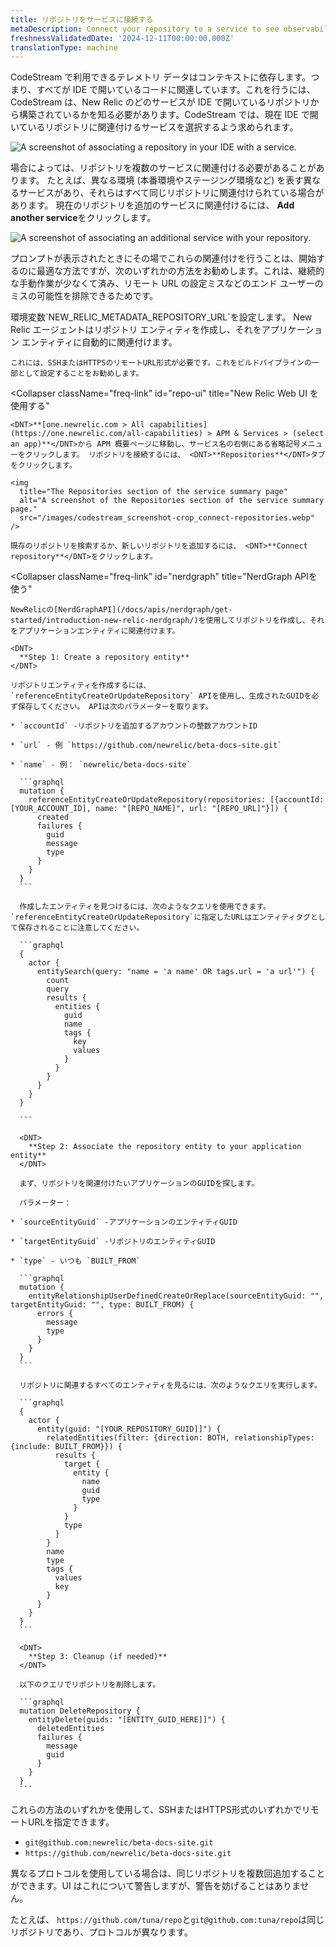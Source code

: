 ```yaml
---
title: リポジトリをサービスに接続する
metaDescription: Connect your repository to a service to see observability.
freshnessValidatedDate: '2024-12-11T00:00:00.000Z'
translationType: machine
---
```


CodeStream で利用できるテレメトリ データはコンテキストに依存します。つまり、すべてが IDE で開いているコードに関連しています。これを行うには、CodeStream は、New Relic のどのサービスが IDE で開いているリポジトリから構築されているかを知る必要があります。CodeStream では、現在 IDE で開いているリポジトリに関連付けるサービスを選択するよう求められます。

<img
  title="Associate a repository in your IDE with a service."
  alt="A screenshot of associating a repository in your IDE with a service."
  src="/images/codestream_screenshot-crop_associate-repos-button.webp"
/>

場合によっては、リポジトリを複数のサービスに関連付ける必要があることがあります。 たとえば、異なる環境 (本番環境やステージング環境など) を表す異なるサービスがあり、それらはすべて同じリポジトリに関連付けられている場合があります。 現在のリポジトリを追加のサービスに関連付けるには、 <DNT>**Add another service**</DNT>をクリックします。

<img
  title="Associate an additional service with your repository."
  alt="A screenshot of associating an additional service with your repository."
  src="/images/codestream_screenshot-crop_associate-other-services.webp"
/>

プロンプトが表示されたときにその場でこれらの関連付けを行うことは、開始するのに最適な方法ですが、次のいずれかの方法をお勧めします。これは、継続的な手動作業が少なくて済み、リモート URL の設定ミスなどのエンド ユーザーのミスの可能性を排除できるためです。

<CollapserGroup>
  <Collapser
    className="freq-link"
    id="env-var"
    title="APMでの環境変数の使用（推奨）"
  >
    環境変数`NEW_RELIC_METADATA_REPOSITORY_URL`を設定します。 New Relic <InlinePopover type="apm"/>エージェントはリポジトリ エンティティを作成し、それをアプリケーション エンティティに自動的に関連付けます。

    これには、SSHまたはHTTPSのリモートURL形式が必要です。これをビルドパイプラインの一部として設定することをお勧めします。
  </Collapser>

  <Collapser
    className="freq-link"
    id="repo-ui"
    title="New Relic Web UI を使用する"
  >
    <DNT>**[one.newrelic.com > All capabilities](https://one.newrelic.com/all-capabilities) > APM & Services > (select an app)**</DNT>から APM 概要ページに移動し、サービス名の右側にある省略記号メニューをクリックします。 リポジトリを接続するには、 <DNT>**Repositories**</DNT>タブをクリックします。

    <img
      title="The Repositories section of the service summary page"
      alt="A screenshot of the Repositories section of the service summary page."
      src="/images/codestream_screenshot-crop_connect-repositories.webp"
    />

    既存のリポジトリを検索するか、新しいリポジトリを追加するには、 <DNT>**Connect repository**</DNT>をクリックします。
  </Collapser>

  <Collapser
    className="freq-link"
    id="nerdgraph"
    title="NerdGraph APIを使う"
  >
    NewRelicの[NerdGraphAPI](/docs/apis/nerdgraph/get-started/introduction-new-relic-nerdgraph/)を使用してリポジトリを作成し、それをアプリケーションエンティティに関連付けます。

    <DNT>
      **Step 1: Create a repository entity**
    </DNT>

    リポジトリエンティティを作成するには、 `referenceEntityCreateOrUpdateRepository` APIを使用し、生成されたGUIDを必ず保存してください。 APIは次のパラメーターを取ります。

    * `accountId` -リポジトリを追加するアカウントの整数アカウントID

    * `url` - 例 `https://github.com/newrelic/beta-docs-site.git`

    * `name` - 例： `newrelic/beta-docs-site`

      ```graphql
      mutation {
        referenceEntityCreateOrUpdateRepository(repositories: [{accountId: [YOUR_ACCOUNT_ID], name: "[REPO_NAME]", url: "[REPO_URL]"}]) {
          created
          failures {
            guid
            message
            type
          }
        }
      }
      ```

      作成したエンティティを見つけるには、次のようなクエリを使用できます。 `referenceEntityCreateOrUpdateRepository`に指定したURLはエンティティタグとして保存されることに注意してください。

      ```graphql
      {
        actor {
          entitySearch(query: "name = 'a name' OR tags.url = 'a url'") {
            count
            query
            results {
              entities {
                guid
                name
                tags {
                  key
                  values
                }
              }
            }
          }
        }
      }

      ```

      <DNT>
        **Step 2: Associate the repository entity to your application entity**
      </DNT>

      まず、リポジトリを関連付けたいアプリケーションのGUIDを探します。

      パラメーター：

    * `sourceEntityGuid` -アプリケーションのエンティティGUID

    * `targetEntityGuid` -リポジトリのエンティティGUID

    * `type` - いつも `BUILT_FROM`

      ```graphql
      mutation {
        entityRelationshipUserDefinedCreateOrReplace(sourceEntityGuid: "", targetEntityGuid: "", type: BUILT_FROM) {
          errors {
            message
            type
          }
        }
      }
      ```

      リポジトリに関連するすべてのエンティティを見るには、次のようなクエリを実行します。

      ```graphql
      {
        actor {
          entity(guid: "[YOUR_REPOSITORY_GUID]]") {
            relatedEntities(filter: {direction: BOTH, relationshipTypes: {include: BUILT_FROM}}) {
              results {
                target {
                  entity {
                    name
                    guid
                    type
                  }
                }
                type
              }
            }
            name
            type
            tags {
              values
              key
            }
          }
        }
      }
      ```

      <DNT>
        **Step 3: Cleanup (if needed)**
      </DNT>

      以下のクエリでリポジトリを削除します。

      ```graphql
      mutation DeleteRepository {
        entityDelete(guids: "[ENTITY_GUID_HERE]]") {
          deletedEntities
          failures {
            message
            guid
          }
        }
      }
      ```
  </Collapser>
</CollapserGroup>

これらの方法のいずれかを使用して、SSHまたはHTTPS形式のいずれかでリモートURLを指定できます。

* `git@github.com:newrelic/beta-docs-site.git`
* `https://github.com/newrelic/beta-docs-site.git`

<Callout variant="caution">
  異なるプロトコルを使用している場合は、同じリポジトリを複数回追加することができます。UI はこれについて警告しますが、警告を妨げることはありません。

  たとえば、 `https://github.com/tuna/repo`と`git@github.com:tuna/repo`は同じリポジトリであり、プロトコルが異なります。
</Callout>
